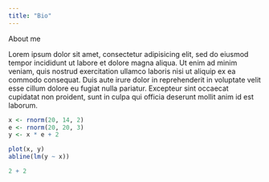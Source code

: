 ```yaml
---
title: "Bio"
---
```


About me

Lorem ipsum dolor sit amet, consectetur adipisicing elit, sed do eiusmod
tempor incididunt ut labore et dolore magna aliqua. Ut enim ad minim veniam,
quis nostrud exercitation ullamco laboris nisi ut aliquip ex ea commodo
consequat. Duis aute irure dolor in reprehenderit in voluptate velit esse
cillum dolore eu fugiat nulla pariatur. Excepteur sint occaecat cupidatat non proident, sunt in culpa qui officia deserunt mollit anim id est laborum.



```r
x <- rnorm(20, 14, 2)
e <- rnorm(20, 20, 3)
y <- x * e + 2

plot(x, y)
abline(lm(y ~ x))

2 + 2
```

